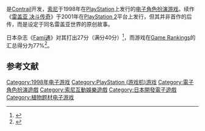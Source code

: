 {{copy edit|time=2014-09-01T11:53:16+00:00}}
{{NoteTA
| G1=Games
| 1=zh-cn:雷盖亚传说; zh-tw:異世界傳說;
}}
{{Infobox VG
| title = 雷盖亚传说
| japanese = レガイア伝説
| english = Legend of Legaia
| developer = [[Contrail_(公司)|Contrail]]
| publisher = [[索尼电脑娱乐|索尼电脑娱乐]]
| director = 小林和弘
| writer = 柴尾英令
| artist = 有泽夏巳
| programmer = 横田义弘
| composer = [[大岛满|大岛满]]
| platforms = [[PlayStation|PlayStation]]
| released = {{vgrelease|JP|1998年10月29日|NA|1999年3月17日|EU|2000年5月27日}}
| genre = [[电子角色扮演游戏|角色扮演]]
| modes = [[单人电子游戏|单人]]
}}

{{vgname|雷盖亚传说|ja=レガイア伝説|en=Legend of Legaia|cn=雷盖亚传说|tw=異世界傳說}}是[[Contrail_(公司)|Contrail]]开发，[[索尼电脑娱乐|索尼]]于1998年在[[PlayStation|PlayStation]]上发行的[[电子角色扮演游戏|电子角色扮演游戏]]。续作《[[雷盖亚_决斗传奇|雷盖亚 决斗传奇]]》于2001年在[[PlayStation_2|PlayStation 2]]平台上发行，但其并非首作的后传，而是设定于同名雷盖亚世界的原创故事。

日本杂志《[[Fami通|Fami通]]》对其打出27分（满分40分）<ref>{{cite journal| journal=ファミ通 | issue=516 | title=クロスレビュー | year=1998 | language=ja}}</ref>，而游戏在[[Game_Rankings|Game Rankings]]的汇总得分为77%<ref name="GR">{{cite web|url=http://www.gamerankings.com/ps/197766-legend-of-legaia/index.html|title=Legend of Legaia|publisher=[[Game_Rankings|Game Rankings]]|accessdate=2011-10-24|archive-date=2011-10-04|archive-url=https://web.archive.org/web/20111004200048/http://www.gamerankings.com/ps/197766-legend-of-legaia/index.html|dead-url=no}}</ref>。

== 参考文献 ==
{{reflist}}

{{DEFAULTSORT:Legaia Densetsu}}
[[Category:1998年电子游戏|Category:1998年电子游戏]]
[[Category:PlayStation_(游戏机)游戏|Category:PlayStation (游戏机)游戏]]
[[Category:電子角色扮演遊戲|Category:電子角色扮演遊戲]]
[[Category:索尼互動娛樂遊戲|Category:索尼互動娛樂遊戲]]
[[Category:日本開發電子遊戲|Category:日本開發電子遊戲]]
[[Category:植物题材电子游戏|Category:植物题材电子游戏]]

{{rpg-videogame-stub}}
{{PlayStation-stub}}